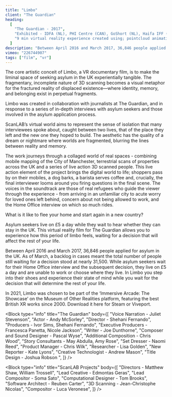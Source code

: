 ```yaml
---
title: "Limbo"
client: "The Guardian"
heading:
  [
    "The Guardian - 2017",
    "Exhibited - IDFA (NL), PHI Centre (CAN), GoShort (NL), Haifa IFF (IL), Thessaloniki International Film Festival (GRC), MoR (CAL)",
    "9 min virtual reality experience created using; pointcloud animation, terrestrial and mobile LiDAR scans, live action volumetric capture, spatial audio, realtime engine ",
  ]
description: "Between April 2016 and March 2017, 36,846 people applied for asylum in the UK. This virtual reality film for The Guardian allows you to experience how this period of limbo feels."
vimeo: "226744907"
tags: ["film", "vr"]
---
```



The core artistic conceit of Limbo, a VR documentary film, is to make the liminal space of seeking asylum in the UK experientially tangible. The fragmentary, incomplete nature of 3D scanning becomes a visual metaphor for the fractured reality of displaced existence—where identity, memory, and belonging exist in perpetual fragments.

Limbo was created in collaboration with journalists at The Guardian, and in response to a series of in-depth interviews with asylum seekers and those involved in the asylum application process.

ScanLAB’s virtual world aims to represent the sense of isolation that many interviewees spoke about, caught between two lives, that of the place they left and the new one they hoped to build. The aesthetic has the quality of a dream or nightmare where worlds are fragmented, blurring the lines between reality and memory.

The work journeys through a collaged world of real spaces - combining mobile mapping of the City of Manchester, terrestrial scans of properties across the UK and a series of live action 3D scanned people. This live action element of the project brings the digital world to life; shoppers pass by on their mobiles, a dog barks, a barista serves coffee and, crucially, the final interviewer looms around you firing questions in the final scene. The voices in the soundtrack are those of real refugees who guide the viewer through the experience - from arriving in an unfamiliar city to acute worry for loved ones left behind, concern about not being allowed to work, and the Home Office interview on which so much rides.

<ImageMagic href="guardian-limbo-002.jpg" />
<ImageMagic href="guardian-limbo-003.jpg" />
What is it like to flee your home and start again in a new country?

Asylum seekers live on £5 a day while they wait to hear whether they can stay in the UK. This virtual reality film for The Guardian allows you to experience how this period of limbo feels, waiting for a decision that will affect the rest of your life.

Between April 2016 and March 2017, 36,846 people applied for asylum in the UK. As of March, a backlog in cases meant the total number of people still waiting for a decision stood at nearly 31,500. While asylum seekers wait for their Home Office interview and the subsequent decision, they live on £5 a day and are unable to work or choose where they live. In Limbo you step into their shoes and experience their state of mind while you wait for the decision that will determine the rest of your life.

<ImageMagic href="guardian-limbo-004.jpg" />
<ImageMagic href="guardian-limbo-001.jpg" />
<ImageMagic href="guardian-limbo-006.jpg" />
<ImageMagic href="guardian-limbo-008.jpg" />
<ImageMagic href="guardian-limbo-009.jpg" />

In 2021, Limbo was chosen to be part of the ‘Immersive Arcade: The Showcase’ on the Museum of Other Realities platform, featuring the best British XR works since 2000. Download it here for Steam or Viveport.

<Block
  type="info"
  title="The Guardian"
  body={[
    "Voice Narration - Juliet Stevenson",
    "Actor - Andy McSorley",
    "Director - Shehani Fernando",
    "Producers - Ivor Sims, Shehani Fernando",
    "Executive Producers - Francesca Panetta, Nicole Jackson",
    "Writer - Joe Dunthorne",
    "Composer and Sound Designer - Pascal Wyse",
    "Additional Composition - Chris Wood",
    "Story Consultants - May Abdulla, Amy Rose",
    "Set Dresser - Naomi Reed",
    "Product Manager - Chris Wilk",
    "Researcher - Lisa Golden",
    "New Reporter - Kate Lyons",
    "Creative Technologist - Andrew Mason",
    "Title Design - Joshua Robson ",
  ]}
/>

<Block
  type="info"
  title="ScanLAB Projects"
  body={[
    "Directors - Matthew Shaw, William Trossell",
    "Lead Creative - Edmontas Geras",
    "Lead Compositor - Soma Sato",
    "Computational Designer - Tom Brooks",
    "Software Architect - Reuben Carter",
    "3D Scanning - Jean-Christophe Nicolas",
    "Compositor - Luca Veronese",
  ]}
/>
